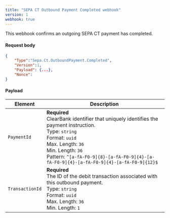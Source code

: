 ```yaml
---
title: "SEPA CT Outbound Payment Completed webhook"
version: 1
webhook: true
---
```


This webhook confirms an outgoing SEPA CT payment has completed.

#### Request body

```json
{
    "Type":"Sepa.Ct.OutboundPayment.Completed",
    "Version":1,
    "Payload": {...},
    "Nonce":
}
```

#### Payload
| Element                 | Description     |
|-------------------------|-----------------|
|`PaymentId` |**Required**<br />ClearBank identifier that uniquely identifies the payment instruction.<br/>Type: `string`<br/>Format: `uuid`<br/>Max. Length: `36`<br/>Min. Length: `36`<br /> Pattern: `^[a-fA-F0-9]{8}-[a-fA-F0-9]{4}-[a-fA-F0-9]{4}-[a-fA-F0-9]{4}-[a-fA-F0-9]{12}$` |
|`TransactionId` |**Required**<br />The ID of the debit transaction associated with this outbound payment.<br/>Type: `string`<br/>Format: `uuid`<br/>Max. Length: `36`<br/>Min. Length: `1` |